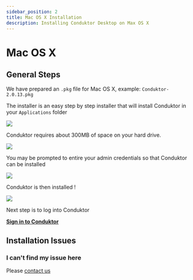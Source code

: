 ```yaml
---
sidebar_position: 2
title: Mac OS X Installation
description: Installing Conduktor Desktop on Max OS X
---
```



<PlatformBanner />

# Mac OS X

## General Steps

We have prepared an `.pkg` file for Mac OS X, example: `Conduktor-2.0.13.pkg`&#x20;

The installer is an easy step by step installer that will install Conduktor in your `Applications` folder

![](../../assets/screen-shot-2020-04-08-at-18.52.43.png)

Conduktor requires about 300MB of space on your hard drive.&#x20;

![](<../../assets/image (13).png>)

You may be prompted to entire your admin credentials so that Conduktor can be installed

![](<../../assets/image (15).png>)

Conduktor is then installed !&#x20;

![](<../../assets/image (25).png>)

Next step is to log into Conduktor

**[Sign in to Conduktor](/desktop/conduktor-first-steps/sign-in/)**

## Installation Issues

### I can't find my issue here

Please [contact us](https://www.conduktor.io/contact)
